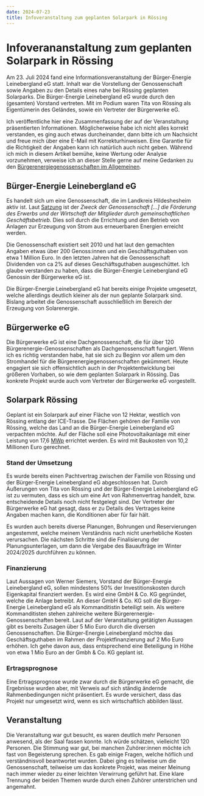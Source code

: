 ```yaml
---
date: 2024-07-23
title: Infoveranstaltung zum geplanten Solarpark in Rössing
---
```


# Infoverananstaltung zum geplanten Solarpark in Rössing

Am 23. Juli 2024 fand eine Informationsveranstaltung der Bürger-Energie
Leinebergland eG statt. Inhalt war die Vorstellung der Genossenschaft sowie
Angaben zu den Details eines nahe bei Rössing geplanten Solarparks. Die
Bürger-Energie Leinebergland eG wurde durch den (gesamten) Vorstand vertreten.
Mit im Podium waren Tita von Rössing als Eigentümerin des Geländes, sowie ein
Vertreter der Bürgerwerke eG.

Ich veröffentliche hier eine Zusammenfassung der auf der Veranstaltung
präsentierten Informationen. Möglicherweise habe ich nicht alles korrekt
verstanden, es ging auch etwas durcheinander, dann bitte ich um Nachsicht und
freue mich über eine E-Mail mit Korrekturhinweisen. Eine Garantie für die
Richtigkeit der Angaben kann ich natürlich auch nicht geben. Während ich mich in
diesem Artikel bemühe, keine Wertung oder Analyse vorzunehmen, verweise ich an
dieser Stelle gerne auf meine Gedanken zu den
[Bürgerenergiegenossenschaften im Allgemeinen](/de/docs/finanzen/buergerenergie).

## Bürger-Energie Leinebergland eG

Es handelt sich um eine Genossenschaft, die im Landkreis Hildeshesheim aktiv
ist. Laut [Satzung](/assets/SatzungBeLeinebergland.pdf) ist der _Zweck der
Genossenschaft [...] die Förderung des Erwerbs und der Wirtschaft der Mitglieder
durch gemeinschaftlichen Geschäftsbetrieb._ Dies soll durch die Errichtung und
den Betrieb von Anlagen zur Erzeugung von Strom aus erneuerbaren Energien
erreicht werden.

Die Genossenschaft existiert seit 2010 und hat laut den gemachten Angaben etwas
über 200 Genoss:innen und ein Geschäftsguthaben von etwa 1 Million Euro. In den
letzten Jahren hat die Genossenschaft Dividenden von ca 2% auf dieses
Geschäftsguthaben ausgeschüttet. Ich glaube verstanden zu haben, dass die
Bürger-Energie Leinebergland eG Genossin der Bürgerwerke eG ist.

Die Bürger-Energie Leinebergland eG hat bereits einige Projekte umgesetzt,
welche allerdings deutlich kleiner als der nun geplante Solarpark sind. Bislang
arbeitet die Genossenschaft ausschließlich im Bereich der Erzeugung von
Solarenergie.

## Bürgerwerke eG

Die Bürgerwerke eG ist eine Dachgenossenschaft, die für über 120
Bürgerenergie-Genossenschaften als Dachgenossenschaft fungiert. Wenn ich es
richtig verstanden habe, hat sie sich zu Beginn vor allem um den Stromhandel für
die Bürgerenergiegenossenschaften gekümmert. Heute engagiert sie sich
offensichtlich auch in der Projektentwicklung bei größeren Vorhaben, so wie dem
geplanten Solarpark in Rössing. Das konkrete Projekt wurde auch vom Vertreter
der Bürgerwerke eG vorgestellt.

## Solarpark Rössing

Geplant ist ein Solarpark auf einer Fläche von 12 Hektar, westlich von Rössing
entlang der ICE-Trasse. Die Flächen gehören der Familie von Rössing, welche das
Land an die Bürger-Energie Leinebergland eG verpachten möchte. Auf der Fläche
soll eine Photovoltaikanlage mit einer Leistung von 17,6
[MWp](https://de.wikipedia.org/wiki/Watt_Peak) errichtet werden. Es wird mit
Baukosten von 10,2 Millionen Euro gerechnet.

### Stand der Umsetzung

Es wurde bereits einen Pachtvertrag zwischen der Familie von Rössing und der
Bürger-Energie Leinebergland eG abgeschlossen hat. Durch Äußerungen von Tita von
Rössing und der Bürger-Energie Leinebergland eG ist zu vermuten, dass es sich um
eine Art von Rahmenvertrag handelt, bzw. entscheidende Details noch nicht
festgelegt sind. Der Vertreter der Bürgerwerke eG hat gesagt, dass er zu Details
des Vertrages keine Angaben machen kann, die Konditionen aber für fair hält.

Es wurden auch bereits diverse Planungen, Bohrungen und Reservierungen
angestemmt, welche meinem Verständnis nach nicht unerhebliche Kosten
verursachen. Die nächsten Schritte sind die Finalisierung der
Planungsunterlagen, um dann die Vergabe des Bauaufträge im Winter 2024/2025
durchführen zu können.

### Finanzierung

Laut Aussagen von Werner Siemers, Vorstand der Bürger-Energie Leinebergland eG,
sollen mindestens 50% der Investitionskosten durch Eigenkapital finanziert
werden. Es wird eine GmbH & Co. KG gegründet, welche die Anlage betreibt. An
dieser GmbH & Co. KG soll die Bürger-Energie Leinebergland eG als Kommanditistin
beteiligt sein. Als weitere Kommanditisten stehen zahlreiche weitere
Bürgerernergie-Genossenschaften bereit. Laut auf der Veranstaltung getätigten
Aussagen gibt es bereits Zusagen über 5 Mio Euro durch die diversen
Genossenschaften. Die Bürger-Energie Leinebergland möchte das Geschäftsguthaben
im Rahmen der Projektfinanzierung auf 2 Mio Euro erhöhen. Ich gehe davon aus,
dass entsprechend eine Beteiligung in Höhe von etwa 1 Mio Euro an der Gmbh & Co.
KG geplant ist.

### Ertragsprognose

Eine Ertragsprognose wurde zwar durch die Bürgerwerke eG gemacht, die Ergebnisse
wurden aber, mit Verweis auf sich ständig ändernde Rahmenbedingungen nicht
präsentiert. Es wurde versichert, dass das Projekt nur umgesetzt wird, wenn es
sich wirtschaftlich abbilden lässt.

## Veranstaltung

Die Veranstaltung war gut besucht, es waren deutlich mehr Personen anwesend, als
der Saal fassen konnte. Ich würde schätzen, vielleicht 120 Personen. Die
Stimmung war gut, bei manchen Zuhörer:innen möchte ich fast von Begeisterung
sprechen. Es gab einige Fragen, welche höflich und verständnisvoll beantwortet
wurden. Dabei ging es teilweise um die Genossenschaft, teilweise um das konkrete
Projekt, was meiner Meinung nach immer wieder zu einer leichten Verwirrung
geführt hat. Eine klare Trennung der beiden Themen wurde durch einen Zuhörer
unterstrichen und angemahnt.
